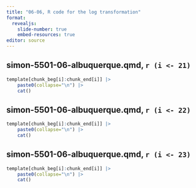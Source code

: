 ```yaml
---
title: "06-06, R code for the log transformation"
format: 
  revealjs:
    slide-number: true
    embed-resources: true
editor: source
---
```


## simon-5501-06-albuquerque.qmd, `r (i <- 21)`

```r
template[chunk_beg[i]:chunk_end[i]] |>
	paste0(collapse="\n") |>
	cat()
```

## simon-5501-06-albuquerque.qmd, `r (i <- 22)`

```r
template[chunk_beg[i]:chunk_end[i]] |>
	paste0(collapse="\n") |>
	cat()
```

## simon-5501-06-albuquerque.qmd, `r (i <- 23)`

```r
template[chunk_beg[i]:chunk_end[i]] |>
	paste0(collapse="\n") |>
	cat()
```


